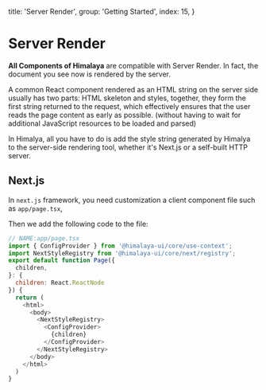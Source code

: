   title: 'Server Render',
  group: 'Getting Started',
  index: 15,
}

# Server Render

**All Components of Himalaya** are compatible with Server Render. In fact, the document you see now is rendered by the server.

A common React component rendered as an HTML string on the server side usually has two parts: HTML skeleton and styles,
together, they form the first string returned to the request,
which effectively ensures that the user reads the page content as early as possible.
(without having to wait for additional JavaScript resources to be loaded and parsed)

In Himalya, all you have to do is add the style string generated by Himalya to the server-side rendering tool, whether it's Next.js or a self-built HTTP server.

## Next.js

In `next.js` framework, you need customization a client component file such as `app/page.tsx`,

Then we add the following code to the file:

```js
// NAME:app/page.tsx
import { ConfigProvider } from '@himalaya-ui/core/use-context';
import NextStyleRegistry from '@himalaya-ui/core/next/registry';
export default function Page({
  children,
}: {
  children: React.ReactNode
}) {
  return (
    <html>
      <body>
        <NextStyleRegistry>
          <ConfigProvider>
            {children}
          </ConfigProvider>
        </NextStyleRegistry>
      </body>
    </html>
  )
}
```
